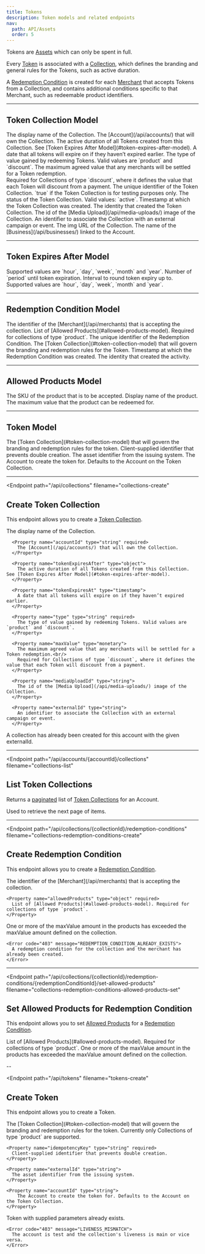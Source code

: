 ```yaml
---
title: Tokens
description: Token models and related endpoints
nav:
  path: API/Assets
  order: 5
---
```


Tokens are [Assets](/api/assets/) which can only be spent in full.

Every [Token](#token-model) is associated with a [Collection](#token-collection-model), which defines the branding and general rules for the Tokens, such as active duration.

A [Redemption Condition](#redemption-condition-model) is created for each [Merchant](/api/merchants) that accepts Tokens from a Collection, and contains additional conditions specific to that Merchant, such as redeemable product identifiers.

---

## Token Collection Model


<Properties>
  <Property name="name" type="string">
    The display name of the Collection.
  </Property>

  <Property name="accountId" type="string">
    The [Account](/api/accounts/) that will own the Collection.
  </Property>

  <Property name="tokenExpiresAfter" type="object">
    The active duration of all Tokens created from this Collection. See [Token Expires After Model](#token-expires-after-model).
  </Property>

  <Property name="tokenExpiresAt" type="timestamp">
    A date that all tokens will expire on if they haven’t expired earlier.
  </Property>

  <Property name="type" type="string" required>
    The type of value gained by redeeming Tokens. Valid values are `product` and `discount`.
  </Property>

  <Property name="maxValue" type="monetary">
    The maximum agreed value that any merchants will be settled for a Token redemption.<br/>
    Required for Collections of type `discount`, where it defines the value that each Token will discount from a payment.
  </Property>

  <Property name="id" type="string">
    The unique identifier of the Token Collection.
  </Property>

  <Property name="test" type="boolean">
    `true` if the Token Collection is for testing purposes only.
  </Property>

  <Property name="status" type="string">
    The status of the Token Collection. Valid values: `active`.
  </Property>

  <Property name="createdAt" type="timestamp">
    Timestamp at which the Token Collection was created.
  </Property>

  <Property name="createdBy" type="crn">
    The identity that created the Token Collection.
  </Property>

  <Property name="mediaUploadId" type="string">
    The id of the [Media Upload](/api/media-uploads/) image of the Collection.
  </Property>

  <Property name="externalId" type="string">
    An identifier to associate the Collection with an external campaign or event.
  </Property>

  <Property name="img" type="string">
    The img URL of the Collection.
  </Property>

  <Property name="issuer" type="string">
    The name of the [Business](/api/businesses/) linked to the Account.
  </Property>
</Properties>

---

## Token Expires After Model


<Properties>
  <Property name="period" type="string" required>
    Supported values are `hour`, `day`, `week`, `month` and `year`.
  </Property>

  <Property name="duration" type="string" required>
    Number of `period` until token expiration.
  </Property>

  <Property name="ceil" type="string">
    Interval to round token expiry up to.
    Supported values are `hour`, `day`, `week`, `month` and `year`.
  </Property>
</Properties>

---

## Redemption Condition Model <Badge type="experimental" />


<Properties>
  <Property name="merchantId" type="string">
    The identifier of the [Merchant](/api/merchants) that is accepting the collection.
  </Property>

  <Property name="allowedProducts" type="object">
    List of [Allowed Products](#allowed-products-model). Required for collections of type `product`.
  </Property>

  <Property name="id" type="string">
    The unique identifier of the Redemption Condition.
  </Property>

  <Property name="collectionId" type="string">
    The [Token Collection](#token-collection-model) that will govern the branding and redemption rules for the Token.
  </Property>

  <Property name="createdAt" type="timestamp">
    Timestamp at which the Redemption Condition was created.
  </Property>

  <Property name="createdBy" type="crn">
    The identity that created the activity.
  </Property>
</Properties>

---

## Allowed Products Model <Badge type="experimental" />

<Properties>
  <Property name="sku" type="string">
    The SKU of the product that is to be accepted.
  </Property>

  <Property name="name" type="string">
    Display name of the product.
  </Property>

  <Property name="maxValue" type="monetary">
    The maximum value that the product can be redeemed for.
  </Property>
</Properties>

---

## Token Model <Badge type="experimental" />


<Properties>
  <Property name="collectionId" type="string">
    The [Token Collection](#token-collection-model) that will govern the branding and redemption rules for the token.
  </Property>

  <Property name="idempotencyKey" type="string">
    Client-supplied identifier that prevents double creation.
  </Property>

  <Property name="externalId" type="string">
    The asset identifier from the issuing system.
  </Property>

  <Property name="accountId" type="string">
      The Account to create the token for. Defaults to the Account on the Token Collection.
  </Property>
</Properties>

---

<Endpoint
  path="/api/collections"
  filename="collections-create"
>
  ## Create Token Collection <Badge type="experimental" />

  This endpoint allows you to create a [Token Collection](#token-collection-model).

  <Properties>
      <Property name="name" type="string" required>
        The display name of the Collection.
      </Property>

      <Property name="accountId" type="string" required>
        The [Account](/api/accounts/) that will own the Collection.
      </Property>

      <Property name="tokenExpiresAfter" type="object">
        The active duration of all Tokens created from this Collection. See [Token Expires After Model](#token-expires-after-model).
      </Property>

      <Property name="tokenExpiresAt" type="timestamp">
        A date that all tokens will expire on if they haven’t expired earlier.
      </Property>

      <Property name="type" type="string" required>
        The type of value gained by redeeming Tokens. Valid values are `product` and `discount`.
      </Property>

      <Property name="maxValue" type="monetary">
        The maximum agreed value that any merchants will be settled for a Token redemption.<br/>
        Required for Collections of type `discount`, where it defines the value that each Token will discount from a payment.
      </Property>

      <Property name="mediaUploadId" type="string">
        The id of the [Media Upload](/api/media-uploads/) image of the Collection.
      </Property>

      <Property name="externalId" type="string">
        An identifier to associate the Collection with an external campaign or event.
      </Property>
  </Properties>

  <Properties heading="Errors">
    <Error code="403" message="EXTERNAL_ID_ALREADY_USED">
      A collection has already been created for this account with the given externalId.
    </Error>
  </Properties>

</Endpoint>

---

<Endpoint
  path="/api/accounts/{accountId}/collections"
  filename="collections-list"
>
  ## List Token Collections <Badge type="experimental" />

  Returns a [paginated](/api/pagination/) list of [Token Collections](#token-collection-model) for an Account.

  <Properties>
    <Property name="pageKey" type="string">
      Used to retrieve the next page of items.
    </Property>
  </Properties>
</Endpoint>

---

<Endpoint
  path="/api/collections/{collectionId}/redemption-conditions"
  filename="collections-redemption-conditions-create"
>
  ## Create Redemption Condition <Badge type="experimental" />

  This endpoint allows you to create a [Redemption Condition](#redemption-condition-model).

  <Properties>
    <Property name="merchantId" type="string" required>
      The identifier of the [Merchant](/api/merchants) that is accepting the collection.
    </Property>

    <Property name="allowedProducts" type="object" required>
      List of [Allowed Products](#allowed-products-model). Required for collections of type `product`.
    </Property>
  </Properties>

  <Properties heading="Errors">
    <Error code="403" message="INVALID_AMOUNT">
      One or more of the maxValue amount in the products has exceeded the maxValue amount defined on the collection.
    </Error>

    <Error code="403" message="REDEMPTION_CONDITION_ALREADY_EXISTS">
      A redemption condition for the collection and the merchant has already been created.
    </Error>
  </Properties>

</Endpoint>

---

<Endpoint
  path="/api/collections/{collectionId}/redemption-conditions/{redemptionConditionId}/set-allowed-products"
  filename="collections-redemption-conditions-allowed-products-set"
>
  ## Set Allowed Products for Redemption Condition <Badge type="experimental" />

  This endpoint allows you to set [Allowed Products](#allowed-products-model) for a [Redemption Condition](#redemption-condition-model).

  <Properties>
    <Property name="allowedProducts" type="object" required>
      List of [Allowed Products](#allowed-products-model). Required for collections of type `product`.
    </Property>
  </Properties>

  <Properties heading="Errors">
    <Error code="403" message="INVALID_AMOUNT">
      One or more of the maxValue amount in the products has exceeded the maxValue amount defined on the collection.
    </Error>

  </Properties>
</Endpoint>

--

<Endpoint
  path="/api/tokens"
  filename="tokens-create"
>
  ## Create Token <Badge type="experimental" />

  This endpoint allows you to create a Token.

  <Properties>
    <Property name="collectionId" type="string" required>
      The [Token Collection](#token-collection-model) that will govern the branding and redemption rules for the token.
      Currently only Collections of type `product` are supported.
    </Property>

    <Property name="idempotencyKey" type="string" required>
      Client-supplied identifier that prevents double creation.
    </Property>

    <Property name="externalId" type="string">
      The asset identifier from the issuing system.
    </Property>

    <Property name="accountId" type="string">
        The Account to create the token for. Defaults to the Account on the Token Collection.
    </Property>
  </Properties>

  <Properties heading="Errors">
    <Error code="403" message="TOKEN_ALREADY_CREATED">
      Token with supplied parameters already exists.
    </Error>

    <Error code="403" message="LIVENESS_MISMATCH">
      The account is test and the collection's liveness is main or vice versa.
    </Error>
  </Properties>
</Endpoint>

